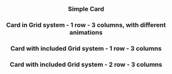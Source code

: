 
<Header
  title="Cards"
  subtitle="Simple card components."
  npm={props.npm}
/>

### Simple Card

<CardMono />

### Card in Grid system - 1 row - 3 columns, with different animations

<CardInGrid />

### Card with included Grid system - 1 row - 3 columns

<CardWithGridSystem />

### Card with included Grid system - 2 row - 3 columns

<CardWithGridSystemTwoRows />
